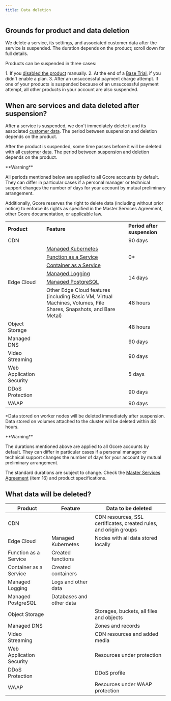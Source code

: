 ---
title: Data deletion
---

## Grounds for product and data deletion

We delete a service, its settings, and associated customer data after the service is suspended. The duration depends on the product; scroll down for full details.

Products can be suspended in three cases:

1\. If you [disabled the product](/account-settings/billing/disable-and-resume-a-service#disable-services) manually. 2\. At the end of a [Base Trial](/account-settings/billing/trial-conditions), if you didn't enable a plan. 3\. After an unsuccessful payment charge attempt. If one of your products is suspended because of an unsuccessful payment attempt, all other products in your account are also suspended.

## When are services and data deleted after suspension?

After a service is suspended, we don't immediately delete it and its associated [customer data](/account-settings/billing/data-deletion#what-data-will-be-deleted). The period between suspension and deletion depends on the product.

After the product is suspended, some time passes before it will be deleted with all [customer data](/account-settings/billing/data-deletion#what-data-will-be-deleted). The period between suspension and deletion depends on the product.

<Warning>
**Warning**

All periods mentioned below are applied to all Gcore accounts by default. They can differ in particular cases if a personal manager or technical support changes the number of days for your account by mutual preliminary arrangement.

Additionally, Gcore reserves the right to delete data (including without prior notice) to enforce its rights as specified in the Master Services Agreement, other Gcore documentation, or applicable law.
</Warning>

<table>
  <tbody>
    <tr>
      <td><strong>Product</strong></td>
      <td><strong>Feature</strong></td>
      <td><strong>Period after suspension</strong></td>
    </tr>
    <tr>
      <td>CDN</td>
      <td>&nbsp;</td>
      <td>90 days</td>
    </tr>
    <tr>
      <td rowspan="6">Edge Cloud</td>
      <td><a href="/docs/cloud/kubernetes/about-gcore-kubernetes" target="_blank">Managed Kubernetes</a></td>
      <td rowspan="3">0<span>*</span></td>
    </tr>
    <tr>
      <td><a href="/docs/cloud/faas/about-function-as-a-service" target="_blank">Function as a Service</a></td>
    </tr>
    <tr>
      <td><a href="/docs/cloud/caas" target="_blank">Container as a Service</a></td>
    </tr>
    <tr>
      <td><a href="/docs/cloud/logging-as-a-service/about-logging-as-a-service" target="_blank">Managed Logging</a></td>
      <td rowspan="2">14 days</td>
    </tr>
    <tr>
      <td><a href="/docs/cloud/managed-database-postgresql" target="_blank">Managed PostgreSQL</a></td>
    </tr>
    <tr>
      <td>Other Edge Cloud features (including Basic VM, Virtual Machines, Volumes, File Shares, Snapshots, and Bare Metal)</td>
      <td>48 hours</td>
    </tr>
    <tr>
      <td>Object Storage</td>
      <td>&nbsp;</td>
      <td>48 hours</td>
    </tr>
    <tr>
      <td>Managed DNS</td>
      <td>&nbsp;</td>
      <td>90 days</td>
    </tr>
    <tr>
      <td>Video Streaming</td>
      <td>&nbsp;</td>
      <td>90 days</td>
    </tr>
    <tr>
      <td>Web Application Security</td>
      <td>&nbsp;</td>
      <td>5 days</td>
    </tr>
    <tr>
      <td>DDoS Protection</td>
      <td>&nbsp;</td>
      <td>90 days</td>
    </tr>
    <tr>
      <td>WAAP</td>
      <td>&nbsp;</td>
      <td>90 days</td>
    </tr>
  </tbody>
</table>

*Data stored on worker nodes will be deleted immediately after suspension. Data stored on volumes attached to the cluster will be deleted within 48 hours.

<Warning>
**Warning**

The durations mentioned above are applied to all Gcore accounts by default. They can differ in particular cases if a personal manager or technical support changes the number of days for your account by mutual preliminary arrangement.

The standard durations are subject to change. Check the [Master Services Agreement](https://gcore.com/legal) (item 16) and product specifications.
</Warning>

## What data will be deleted?

**Product** |  **Feature** |  **Data to be deleted**
---|---|---
CDN  |  |  CDN resources, SSL certificates, created rules, and origin groups
Edge Cloud  |  Managed Kubernetes  |  Nodes with all data stored locally
Function as a Service  |  Created functions
Container as a Service  |  Created containers
Managed Logging  |  Logs and other data
Managed PostgreSQL  |  Databases and other data
Object Storage  |  |  Storages, buckets, all files and objects
Managed DNS  |  |  Zones and records
Video Streaming  |  |  CDN resources and added media
Web Application Security  |  | Resources under protection
DDoS Protection  |  |  DDoS profile
WAAP  |  |  Resources under WAAP protection
